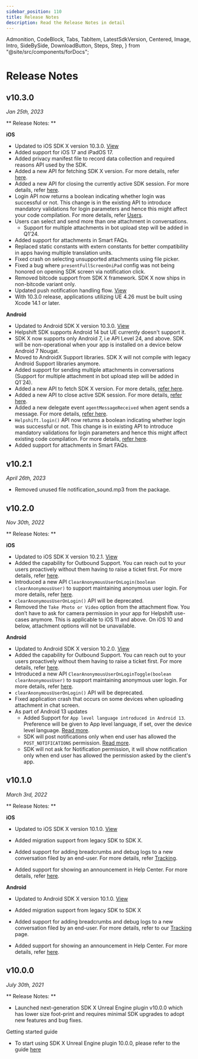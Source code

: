 ```yaml
---
sidebar_position: 110
title: Release Notes
description: Read the Release Notes in detail
---
```


  Admonition,
  CodeBlock,
  Tabs,
  TabItem,
  LatestSdkVersion,
  Centered,
  Image,
  Intro,
  SideBySide,
  DownloadButton,
  Steps,
  Step,
} from "@site/src/components/forDocs";

# Release Notes

<LatestSdkVersion>

## v10.3.0

_Jan 25th, 2023_

</LatestSdkVersion>

** Release Notes: **

**iOS**

- Updated to iOS SDK X version 10.3.0. [View](/sdkx_ios/release-notes#1030)
- Added support for iOS 17 and iPadOS 17.
- Added privacy manifest file to record data collection and required reasons API used by the SDK.
- Added a new API for fetching SDK X version. For more details, refer [here](/sdkx-unreal/support-tools/#get-sdk-version).
- Added a new API for closing the currently active SDK session. For more details, refer [here](/sdkx-unreal/support-tools/#close-session).
- Login API now returns a boolean indicating whether login was successful or not. This change is in the existing API to introduce mandatory validations for login parameters and hence this might affect your code compilation. For more details, refer [Users](/sdkx-unreal/users/#logging-in-users).
- Users can select and send more than one attachment in conversations.
  - Support for multiple attachments in bot upload step will be added in Q1’24.
- Added support for attachments in Smart FAQs.
- Replaced static constants with extern constants for better compatibility in apps having multiple translation units.
- Fixed crash on selecting unsupported attachments using file picker.
- Fixed a bug where `presentFullScreenOniPad` config was not being honored on opening SDK screen via notification click.
- Removed bitcode support from SDK X framework. SDK X now ships in non-bitcode variant only.
- Updated push notification handling flow. [View](/sdkx-unreal/notifications-ios/)
- With 10.3.0 release, applications utilizing UE 4.26 must be built using Xcode 14.1 or later.

**Android**

- Updated to Android SDK X version 10.3.0. [View](/sdkx_android/release-notes#1030)
- Helpshift SDK supports Android 14 but UE currently doesn't support it.
- SDK X now supports only Android 7, i.e API Level 24, and above. SDK will be non-operational when your app is installed on a device below Android 7 Nougat.
- Moved to AndroidX Support libraries. SDK X will not compile with legacy Android Support libraries anymore.
- Added support for sending multiple attachments in conversations (Support for multiple attachment in bot upload step will be added in Q1`24).
- Added a new API to fetch SDK X version. For more details, [refer here](/sdkx-unreal/support-tools#get-sdk-version).
- Added a new API to close active SDK session. For more details, [refer here](/sdkx-unreal/support-tools#close-session).
- Added a new delegate event `agentMessageReceived` when agent sends a message. For more details, [refer here](/sdkx-unreal/delegates#agent-message-received).
- `Helpshift.login()` API now returns a boolean indicating whether login was successful or not. This change is in existing API to introduce mandatory validations for login parameters and hence this might affect existing code compilation. For more details, [refer here](/sdkx-unreal/users#logging-in-users).
- Added support for attachments in Smart FAQs. 


## v10.2.1

_April 26th, 2023_

- Removed unused file notification_sound.mp3 from the package.

## v10.2.0

_Nov 30th, 2022_

** Release Notes: **

**iOS**

- Updated to iOS SDK X version 10.2.1. [View](/sdkx_ios/release-notes#1021)
- Added the capability for Outbound Support. You can reach out to your users proactively without them having to raise a ticket first. For more details, refer [here](/sdkx-unreal/outbound-support).
- Introduced a new API `ClearAnonymousUserOnLogin(boolean clearAnonymousUser)` to support maintaining anonymous user login. For more details, refer [here](/sdkx-unreal/users#anonymous-users).
- `clearAnonymousUserOnLogin()` API will be deprecated.
- Removed the `Take Photo or Video` option from the attachment flow. You don’t have to ask for camera permission in your app for Helpshift use-cases anymore. This is applicable to iOS 11 and above. On iOS 10 and below, attachment options will not be unavailable.

**Android**

- Updated to Android SDK X version 10.2.0. [View](/sdkx_android/release-notes#1020)
- Added the capability for Outbound Support. You can reach out to your users proactively without them having to raise a ticket first. For more details, refer [here](/sdkx-unreal/outbound-support).
- Introduced a new API `ClearAnonymousUserOnLoginToggle(boolean clearAnonymousUser)` to support maintaining anonymous user login. For more details, refer [here](/sdkx-unreal/users#anonymous-users).
- `clearAnonymousUserOnLogin()` API will be deprecated.
- Fixed application crash that occurs on some devices when uploading attachment in chat screen.
- As part of Android 13 updates
  - Added Support for `App level language introduced in Android 13`. Preference will be given to App level language, if set, over the device level language. [Read more](https://developer.android.com/guide/topics/resources/app-languages).
  - SDK will post notifications only when end user has allowed the `POST_NOTIFICATIONS` permission. [Read more](https://developer.android.com/develop/ui/views/notifications/notification-permission).
  - SDK will not ask for Notification permission, it will show notification only when end user has allowed the permission asked by the client's app.

## v10.1.0

_March 3rd, 2022_

** Release Notes: **

**iOS**

- Updated to iOS SDK X version 10.1.0. [View](/sdkx_ios/release-notes#1010)

- Added migration support from legacy SDK to SDK X.

- Added support for adding breadcrumbs and debug logs to a new conversation filed by an end-user. For more details, refer [Tracking](/sdkx-unreal/tracking/).

- Added support for showing an announcement in Help Center. For more details, refer [here](https://support.helpshift.com/hc/en/13-helpshift-technical-support/faq/643-help-center-procedures-prepare-an-announcement/).

**Android**

- Updated to Android SDK X version 10.1.0. [View](https://developers.helpshift.com/sdkx_android/release-notes/)

- Added migration support from legacy SDK to SDK X

- Added support for adding breadcrumbs and debug logs to a new conversation filed by an end-user. For more details, refer to our [Tracking](/sdkx-unreal/tracking/) page.

- Added support for showing an announcement in Help Center. For more details, refer [here](https://support.helpshift.com/hc/en/13-helpshift-technical-support/faq/643-help-center-procedures-prepare-an-announcement/).

## v10.0.0

_July 30th, 2021_

** Release Notes: **

- Launched next-generation SDK X Unreal Engine plugin v10.0.0 which has lower size foot-print and requires minimal SDK upgrades to adopt new features and bug fixes.

Getting started guide

- To start using SDK X Unreal Engine plugin 10.0.0, please refer to the guide [here](/sdkx-unreal/getting-started)
